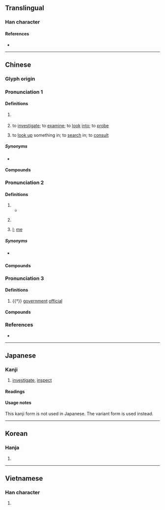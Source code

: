 {{also|査}}
{{character info}}
==Translingual==
{{stroke order|strokes=9}}

===Han character===
{{Han char|rn=75|rad=木|as=05|sn=9|four=40107|canj=DAM|ids=⿱木旦}}

====References====
* {{Han ref|kx=0520.070|dkj=14643|dj=0908.060|hdz=21181.070|uh=67E5|ud=26597|bh=AC64|bd=44132}}

----

==Chinese==
{{zh-forms|alt=査}}

===Glyph origin===
{{Han etym}}
{{Han compound|木|且|c1=s|c2=p|t1=wood|ls=psc}}

===Pronunciation 1===
{{zh-pron
|m=chá
|m-s=
|c=caa4
|c-t=
|g=
|h=pfs=chhà
|j=
|mb=
|md=că
|mn=xm,zz:châ/qz,tw:chhâ/zz:chêe/qz,xm,tw:cha/zz:chee
|mn_note=Xiamen, Quanzhou, Taiwan: châ/chhâ - literary; cha - colloquial variant
Zhangzhou: chêe - vernacular; châ - literary; chee - colloquial variant
|mn-t=cê5
|w=3zo
|x=
|mc=2
|oc=2
|ma=y
|cat=v,n
}}

====Definitions====
{{zh-hanzi}}

# {{zh-alt-lb|槎}} {{zh-original|楂|[[wooden]] [[raft]]}}
# to [[investigate]]; to [[examine]]; to [[look]] [[into]]; to [[probe]]
#: {{zh-x|查 激素.六.項|to '''check''' the levels of the six female sex hormones}}
# to [[look up]] something in; to [[search]] in; to [[consult]]
#: {{zh-x|去 查 詞典|to go '''look in''' the dictionary; to go '''consult''' the dictionary}}
#: {{zh-x|去 查 字典|to go '''look in''' a character dictionary|C}}

=====Synonyms=====
* {{s|to consult}}
{{zh-dial}}

====Compounds====
{{zh-der|健康檢查|徹查|市場調查|問卷調查|審查|偵查終結|嚴查|國富調查|勘查|存查|夢夢查查|切片檢查|備查|工作抽查|不查梨|待查|密查|尋查|工礦檢查|刑事調查|偵查|查核|戶口調查|查考|抽查|查票員|稽查|查問|查報|探查|查票|稽查員|查拳|查收|查看|查體|抽樣調查|查驗|檢查哨|查抄|查實|查帳|查甫|查學|查理定律|查勤|查尋|民意調查|查處|查某:cha-bó͘|查辦|產前檢查|突擊檢查|究查|查明|明查暗訪|查表|查三訪四|查德|產後檢查|查堂|社會調查|查無實據|盤查|查號臺|查對|查察|查照|戶口普查|查盤|查詢|查帳員|樣本調查|澈查|查訪|清查|查捕|查獲|波查|查戶口|查閱|查勘|檢查|查詰|查封|查究|查點|查邊|查訊|查緝|查扣|查夜|查哨|有案可查|查案|普查|查手舞腳|查證|搜查|查禁|胃鏡檢查|調查表|調查|巡查|追查|身家調查|自查|細查|訪查|體格檢查|詳查|革職查辦|調查權|線上查詢|調查員|骨查臉|考查|鑒核備查|聯席審查|複查|核查|查埔:cha-po͘|扣查|測查|查控}}

===Pronunciation 2===
{{zh-pron
|m=zhā
|c=zaa1,caa4
|mn=xm,qz,tw:cha/zz:chee
|mn-t=za1
|w=1tso
|mc=
|oc=1
|ma=
|cat=n,pn,pron
}}

====Definitions====
{{zh-hanzi}}

# {{zh-alt-form|楂|[[hawthorn]]|tr=zhā}}
#* {{zh-x|^河陽 查{zhā}子、查{zhā}條|Heyang '''hawthorn''', '''hawthorn''' strips|ref={{lw|zh|孟元老}} (Meng Yuanlao), {{lw|zh|s:東京夢華錄/卷二#飲食果子|飲食果子}}, in {{lw|zh|東京夢華錄}} (''{{w|Dongjing Meng Hua Lu|The Eastern Capital: A Dream of Splendor}}'')}}
# {{surname|zh}}
#: {{zh-x|^查{zhā} ^良-鏞|{{w|Jin Yong|Louis '''Cha'''}} {{gloss|Chinese novelist, better known by his pen name Jin Yong}}}}
# {{lb|zh|dialectal}} [[I]]; [[me]]

=====Synonyms=====
* {{sense|me}} {{zh-l|咱}}

====Compounds====
{{zh-der|fold=1|查果|查梨|查裹|沒查沒利|查沙|賣查梨|蠟查}}

===Pronunciation 3===
{{zh-pron
|m=chái
|c=caai4
|mc=1
|oc=3
|cat=n
}}

====Definitions====
{{zh-hanzi}}

# {{†}} {{lb|zh|colloquial}} [[government]] [[official]]

====Compounds====
{{zh-der|查郎}}

===References===
* {{R:twedu|A01905}}

{{zh-cat|Beginning}}

----

==Japanese==

===Kanji===
{{ja-kanji|grade=uc|rs=木05}}

# [[investigate]], [[inspect]]

====Readings====
{{ja-readings
|goon=しゃ, じゃ
|kanon=さ
}}

====Usage notes====
This kanji form is not used in Japanese. The variant form {{m|ja|査}} is used instead.

----

==Korean==

===Hanja===
{{ko-hanja|사실하다|사실할|사}}

# {{alt form|ko|査}}

----

==Vietnamese==

===Han character===
{{vi-readings|reading=tra, già|rs=木05}}

# {{rfdef|vi|sort=木05}}